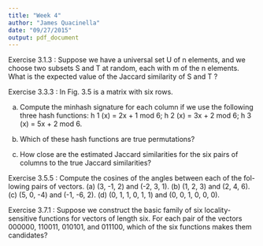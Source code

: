 ```yaml
---
title: "Week 4"
author: "James Quacinella"
date: "09/27/2015"
output: pdf_document
---
```


Exercise 3.1.3 : Suppose we have a universal set U of n elements, and we
choose two subsets S and T at random, each with m of the n elements. What
is the expected value of the Jaccard similarity of S and T ?

\pagebreak

Exercise 3.3.3 : In Fig. 3.5 is a matrix with six rows.

(a) Compute the minhash signature for each column if we use the following
three hash functions: h 1 (x) = 2x + 1 mod 6; h 2 (x) = 3x + 2 mod 6;
h 3 (x) = 5x + 2 mod 6.

(b) Which of these hash functions are true permutations?

(c) How close are the estimated Jaccard similarities for the six pairs of columns
to the true Jaccard similarities?

\pagebreak

Exercise 3.5.5 : Compute the cosines of the angles between each of the fol-
lowing pairs of vectors.
(a) (3, -1, 2) and (-2, 3, 1).
(b) (1, 2, 3) and (2, 4, 6).
(c) (5, 0, -4) and (-1, -6, 2).
(d) (0, 1, 1, 0, 1, 1) and (0, 0, 1, 0, 0, 0).

\pagebreak

Exercise 3.7.1 : Suppose we construct the basic family of six locality-sensitive
functions for vectors of length six. For each pair of the vectors 000000, 110011,
010101, and 011100, which of the six functions makes them candidates?